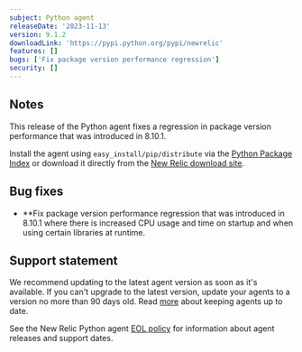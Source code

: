 ```yaml
---
subject: Python agent
releaseDate: '2023-11-13'
version: 9.1.2
downloadLink: 'https://pypi.python.org/pypi/newrelic'
features: []
bugs: ['Fix package version performance regression']
security: []
---
```


## Notes

This release of the Python agent fixes a regression in package version performance that was introduced in 8.10.1.

Install the agent using `easy_install/pip/distribute` via the [Python Package Index](https://pypi.python.org/pypi/newrelic) or download it directly from the [New Relic download site](https://download.newrelic.com/python_agent/release).

## Bug fixes

* **Fix package version performance regression that was introduced in 8.10.1 where there is increased CPU usage and time on startup and when using certain libraries at runtime.

## Support statement

We recommend updating to the latest agent version as soon as it's available. If you can't upgrade to the latest version, update your agents to a version no more than 90 days old. Read [more](/docs/new-relic-solutions/new-relic-one/install-configure/update-new-relic-agent/) about keeping agents up to date.

See the New Relic Python agent [EOL policy](/docs/apm/agents/python-agent/getting-started/python-agent-eol-policy/) for information about agent releases and support dates.
